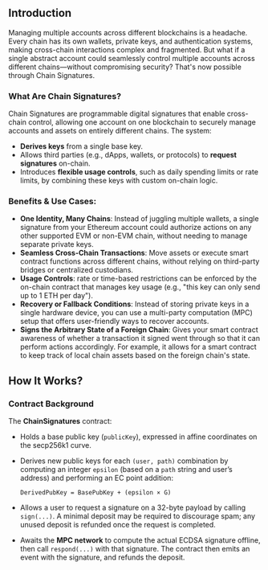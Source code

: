 ## Introduction

Managing multiple accounts across different blockchains is a headache. Every chain has its own wallets, private keys, and authentication systems, making cross-chain interactions complex and fragmented. But what if a single abstract account could seamlessly control multiple accounts across different chains—without compromising security? That's now possible through Chain Signatures.

### What Are Chain Signatures?

Chain Signatures are programmable digital signatures that enable cross-chain control, allowing one account on one blockchain to securely manage accounts and assets on entirely different chains.
The system:

- **Derives keys** from a single base key.
- Allows third parties (e.g., dApps, wallets, or protocols) to **request signatures** on-chain.
- Introduces **flexible usage controls**, such as daily spending limits or rate limits, by combining these keys with custom on-chain logic.

### Benefits & Use Cases:

- **One Identity, Many Chains**: Instead of juggling multiple wallets, a single signature from your Ethereum account could authorize actions on any other supported EVM or non-EVM chain, without needing to manage separate private keys.
- **Seamless Cross-Chain Transactions**: Move assets or execute smart contract functions across different chains, without relying on third-party bridges or centralized custodians.
- **Usage Controls**: rate or time-based restrictions can be enforced by the on-chain contract that manages key usage (e.g., "this key can only send up to 1 ETH per day").
- **Recovery or Fallback Conditions**: Instead of storing private keys in a single hardware device, you can use a multi-party computation (MPC) setup that offers user-friendly ways to recover accounts.
- **Signs the Arbitrary State of a Foreign Chain**: Gives your smart contract awareness of whether a transaction it signed went through so that it can perform actions accordingly. For example, it allows for a smart contract to keep track of local chain assets based on the foreign chain's state.

## How It Works?

### Contract Background

The **ChainSignatures** contract:

- Holds a base public key (`publicKey`), expressed in affine coordinates on the secp256k1 curve.
- Derives new public keys for each `(user, path)` combination by computing an integer `epsilon` (based on a `path` string and user’s address) and performing an EC point addition:

  ```
  DerivedPubKey = BasePubKey + (epsilon × G)
  ```

- Allows a user to request a signature on a 32-byte payload by calling `sign(...)`. A minimal deposit may be required to discourage spam; any unused deposit is refunded once the request is completed.
- Awaits the **MPC network** to compute the actual ECDSA signature offline, then call `respond(...)` with that signature. The contract then emits an event with the signature, and refunds the deposit.
